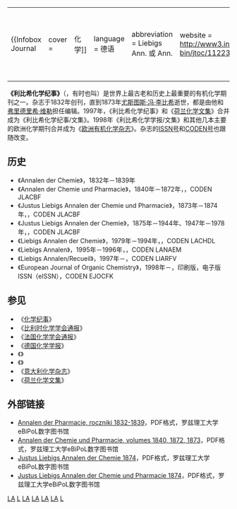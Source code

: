 {| align="right"
|-
| {{Infobox Journal
| cover = 
| discipline = [[化学|化学]]
| language = 德语
| abbreviation = Liebigs Ann. 或 Ann.
| website = http://www3.interscience.wiley.com/cgi-bin/jtoc/112230168/
| publisher = [[约翰威立|约翰威立]]
| country = [[德国|德国]]
| history = 1832年－1997年
| ISSN = 0170-2041
| CODEN = LACHDL}}
|}
'''《利比希化学纪事》'''（{{lang-de|'''''Justus Liebigs Annalen der Chemie'''''}}，有时也叫{{lang|de|'''''Liebigs Annalen'''''}}）是世界上最古老和历史上最重要的有机化学期刊之一。杂志于1832年创刊，直到1873年[[尤斯图斯·冯·李比希|尤斯图斯·冯·李比希]]逝世，都是由他和[[弗里德里希·维勒|弗里德里希·维勒]]担任编辑。1997年，《利比希化学纪事》和《[[荷兰化学文集|荷兰化学文集]]》合并成为《利比希化学纪事/文集》。1998年《利比希化学学报/文集》和其他几本主要的欧洲化学期刊合并成为《[[欧洲有机化学杂志|欧洲有机化学杂志]]》。杂志的[[國際標準期刊號|ISSN号]]和[[CODEN|CODEN号]]也跟随改变。

== 历史 ==
* 《Annalen der Chemie》，1832年－1839年
* 《Annalen der Chemie und Pharmacie》，1840年－1872年，{{ISSN|0075-4617}}，CODEN JLACBF
* 《Justus Liebigs Annalen der Chemie und Pharmacie》，1873年－1874年，{{ISSN|0075-4617}}，CODEN JLACBF
* 《Justus Liebigs Annalen der Chemie》，1875年－1944年、1947年－1978年，{{ISSN|0075-4617}}，CODEN JLACBF
* 《Liebigs Annalen der Chemie》，1979年－1994年，{{ISSN|0170-2041}}，CODEN LACHDL
* 《Liebigs Annalen》，1995年－1996年，{{ISSN|0947-3440}}，CODEN LANAEM
* 《Liebigs Annalen/Recueil》，1997年－，CODEN LIARFV
* 《European Journal of Organic Chemistry》，1998年－，印刷版{{ISSN|1434-193X}}，电子版ISSN（eISSN）{{eISSN|1099-0690}}，CODEN EJOCFK

== 参见 ==
* 《[[化学纪事|化学纪事]]》
* 《[[比利时化学学会通报|比利时化学学会通报]]》
* 《[[法国化学学会通报|法国化学学会通报]]》
* 《[[德国化学学报|德国化学学报]]》
* 《{{le|欧洲有机化学杂志|European Journal of Organic Chemistry}}》
* 《{{le|欧洲无机化学杂志|European Journal of Inorganic Chemistry}}》
* 《[[意大利化学杂志|意大利化学杂志]]》
* 《[[荷兰化学文集|荷兰化学文集]]》

== 外部链接 ==
* [https://web.archive.org/web/20111008012743/http://ebipol.p.lodz.pl/publication/4 Annalen der Pharmacie, roczniki 1832-1839]，PDF格式，罗兹理工大学eBiPoL数字图书馆
* [https://web.archive.org/web/20111008012841/http://ebipol.p.lodz.pl/publication/43 Annalen der Chemie und Pharmacie, volumes 1840, 1872, 1873]，PDF格式，罗兹理工大学eBiPoL数字图书馆
* [https://web.archive.org/web/20111008013006/http://ebipol.p.lodz.pl/publication/706 Justus Liebigs Annalen der Chemie 1874]，PDF格式，罗兹理工大学eBiPoL数字图书馆
* [https://web.archive.org/web/20111008013023/http://ebipol.p.lodz.pl/publication/872 Justus Liebigs Annalen der Chemie und Pharmacie 1874]，PDF格式，罗兹理工大学eBiPoL数字图书馆

[[Category:化学期刊|LA]]
[[Category:1832年建立的出版物|L]]
[[Category:威立-布莱克威尔期刊|LA]]
[[Category:1997年停刊的出版物|LA]]
[[Category:已停刊的期刊|LA]]
[[Category:尤斯图斯·冯·李比希|LA]]
[[Category:德语期刊|L]]